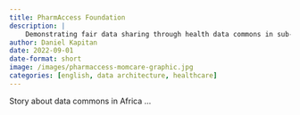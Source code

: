 ```yaml
---
title: PharmAccess Foundation
description: |
    Demonstrating fair data sharing through health data commons in sub-Saharan Africa as a catalyst for realising universal health care.
author: Daniel Kapitan
date: 2022-09-01
date-format: short
image: /images/pharmaccess-momcare-graphic.jpg
categories: [english, data architecture, healthcare]
---
```


Story about data commons in Africa ...